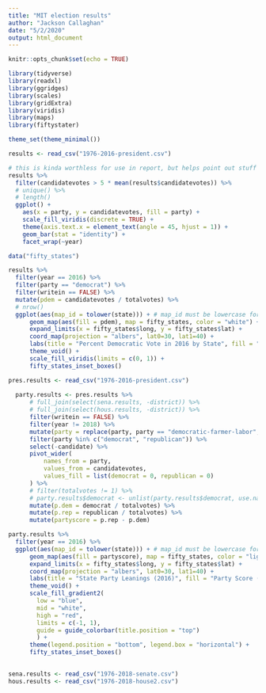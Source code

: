 ```yaml
---
title: "MIT election results"
author: "Jackson Callaghan"
date: "5/2/2020"
output: html_document
---
```


```r
knitr::opts_chunk$set(echo = TRUE)
```

```r
library(tidyverse)
library(readxl)
library(ggridges)
library(scales)
library(gridExtra)
library(viridis)
library(maps)
library(fiftystater)
```

```r
theme_set(theme_minimal())
```

```r
results <- read_csv("1976-2016-president.csv")
```

```r
# this is kinda worthless for use in report, but helps point out stuff for further study
results %>%
  filter(candidatevotes > 5 * mean(results$candidatevotes)) %>% 
  # unique() %>% 
  # length()
  ggplot() +
    aes(x = party, y = candidatevotes, fill = party) +
    scale_fill_viridis(discrete = TRUE) +
    theme(axis.text.x = element_text(angle = 45, hjust = 1)) +
    geom_bar(stat = "identity") +
    facet_wrap(~year)
```

```r
data("fifty_states")

results %>% 
  filter(year == 2016) %>% 
  filter(party == "democrat") %>%
  filter(writein == FALSE) %>%
  mutate(pdem = candidatevotes / totalvotes) %>%
  # nrow()
  ggplot(aes(map_id = tolower(state))) + # map_id must be lowercase for whatever reason
      geom_map(aes(fill = pdem), map = fifty_states, color = "white") +
      expand_limits(x = fifty_states$long, y = fifty_states$lat) +
      coord_map(projection = "albers", lat0=30, lat1=40) +
      labs(title = "Percent Democratic Vote in 2016 by State", fill = "Percent Democrat") +
      theme_void() +
      scale_fill_viridis(limits = c(0, 1)) +
      fifty_states_inset_boxes()
```
```r
pres.results <- read_csv("1976-2016-president.csv")
  
  party.results <- pres.results %>% 
      # full_join(select(sena.results, -district)) %>% 
      # full_join(select(hous.results, -district)) %>% 
      filter(writein == FALSE) %>% 
      filter(year != 2018) %>% 
      mutate(party = replace(party, party == "democratic-farmer-labor", "democrat")) %>% 
      filter(party %in% c("democrat", "republican")) %>% 
      select(-candidate) %>% 
      pivot_wider(
          names_from = party,
          values_from = candidatevotes,
          values_fill = list(democrat = 0, republican = 0)
      ) %>% 
      # filter(totalvotes != 1) %>% 
      # party.results$democrat <- unlist(party.results$democrat, use.names = FALSE)
      mutate(p.dem = democrat / totalvotes) %>% 
      mutate(p.rep = republican / totalvotes) %>% 
      mutate(partyscore = p.rep - p.dem)

party.results %>% 
  filter(year == 2016) %>% 
  ggplot(aes(map_id = tolower(state))) + # map_id must be lowercase for whatever reason
      geom_map(aes(fill = partyscore), map = fifty_states, color = "lightgrey") +
      expand_limits(x = fifty_states$long, y = fifty_states$lat) +
      coord_map(projection = "albers", lat0=30, lat1=40) +
      labs(title = "State Party Leanings (2016)", fill = "Party Score (-1 = 100% Democrat, 1 = 100% Republican)") +
      theme_void() +
      scale_fill_gradient2(
        low = "blue", 
        mid = "white", 
        high = "red", 
        limits = c(-1, 1),
        guide = guide_colorbar(title.position = "top")
        ) +
      theme(legend.position = "bottom", legend.box = "horizontal") +
      fifty_states_inset_boxes()
  
```


```r
sena.results <- read_csv("1976-2018-senate.csv")
hous.results <- read_csv("1976-2018-house2.csv")
```


